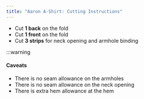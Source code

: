 ```yaml
---
title: "Aaron A-Shirt: Cutting Instructions"
---
```


- Cut **1 back** on the fold
- Cut **1 front** on the fold
- Cut **3 strips** for neck opening and armhole binding

:::warning


#### Caveats

- There is no seam allowance on the armholes
- There is no seam allowance on the neck opening
- There is extra hem allowance at the hem

</Warning>
